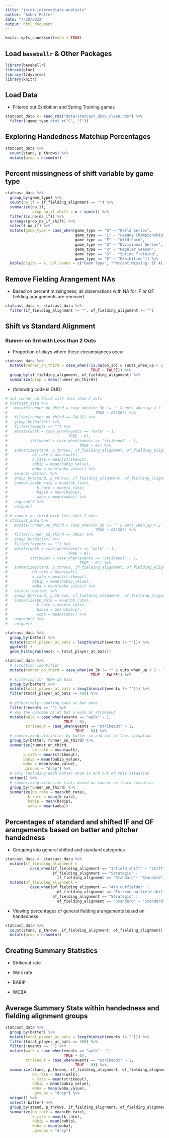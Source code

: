 ```yaml
---
title: "joint-intermediate-analysis"
author: "Amber Potter"
date: "7/20/2022"
output: html_document
---
```


```r
knitr::opts_chunk$set(echo = TRUE)
```

## Load `baseballr` & Other Packages

```r
library(baseballr)
library(glue)
library(tidyverse)
library(knitr)
```

## Load Data

- Filtered out Exhibition and Spring Training games

```r
statcast_data <- read_rds("data/statcast_data_clean.rds") %>%
  filter(!game_type %in% c("S", "E"))
```

## Exploring Handedness Matchup Percentages

```r
statcast_data %>%
  count(stand, p_throws) %>%
  mutate(prop = n/sum(n))
```


## Percent missingness of shift variable by game type

```r
statcast_data %>%
  group_by(game_type) %>%
  count(na_if = if_fielding_alignment == "") %>%
  summarize(na_if, 
            prop_na_if_shift = n / sum(n)) %>%
  filter(is.na(na_if)) %>%
  arrange(prop_na_if_shift) %>%
  select(-na_if) %>%
  mutate(game_type = case_when(game_type == "W" ~ "World Series",
                               game_type == "L" ~ "League Championship",
                               game_type == "F" ~ "Wild Card",
                               game_type == "D" ~ "Divisional Series",
                               game_type == "R" ~ "Regular Season",
                               game_type == "S" ~ "Spring Training",
                               game_type == "E" ~ "Exhibition")) %>%
  kable(digits = 4, col.names = c("Game Type", "Percent Missing: IF Alignment"))
```


## Remove Fielding Arangement NAs

- Based on percent missingness, all observations with NA for IF or OF fielding arangements are removed

```r
statcast_data <- statcast_data %>%
  filter(if_fielding_alignment != "", of_fielding_alignment != "")
```


## Shift vs Standard Alignment

### Runner on 3rd with Less than 2 Outs

- Proportion of plays where these circumstances occur

```r
statcast_data %>%
  mutate(runner_on_third = case_when(!is.na(on_3b) & (outs_when_up < 2) ~ TRUE,
                                      TRUE ~ FALSE)) %>%
  group_by(if_fielding_alignment, of_fielding_alignment) %>%
  summarize(prop = mean(runner_on_third)) 
```

- 
(following code is DUD)
```r
# not runner on third with less than 2 outs
# statcast_data %>%
#   mutate(runner_on_third = case_when(on_3b != "" & outs_when_up < 2 ~ TRUE,
#                                       TRUE ~ FALSE)) %>%
#   filter(runner_on_third == FALSE) %>%
#   group_by(batter) %>%
#   filter(!events == "") %>%
#   mutate(walk = case_when(events == "walk" ~ 1,
#                           TRUE ~ 0),
#          strikeout = case_when(events == "strikeout" ~ 1,
#                                TRUE ~ 0)) %>%
#   summarize(stand, p_throws, if_fielding_alignment, of_fielding_alignment, runner_on_third,
#           bb_rate = mean(walk),
#           k_rate = mean(strikeout),
#           babip = mean(babip_value),
#           woba = mean(woba_value)) %>%
#   select(-batter) %>%
#   group_by(stand, p_throws, if_fielding_alignment, of_fielding_alignment) %>%
#   summarize(bb_rate = mean(bb_rate), 
#             k_rate = mean(k_rate), 
#             babip = mean(babip), 
#             woba = mean(woba)) %>%
#   ungroup() %>%
#   unique()
# 
# # runner on third with less that 2 outs
# statcast_data %>%
#   mutate(runner_on_third = case_when(on_3b != "" & outs_when_up < 2 ~ TRUE,
#                                       TRUE ~ FALSE)) %>%
#   filter(runner_on_third == TRUE) %>%
#   group_by(batter) %>%
#   filter(!events == "") %>%
#   mutate(walk = case_when(events == "walk" ~ 1,
#                           TRUE ~ 0),
#          strikeout = case_when(events == "strikeout" ~ 1,
#                                TRUE ~ 0)) %>%
#   summarize(stand, p_throws, if_fielding_alignment, of_fielding_alignment, runner_on_third,
#           bb_rate = mean(walk),
#           k_rate = mean(strikeout),
#           babip = mean(babip_value),
#           woba = mean(woba_value)) %>%
#   select(-batter) %>%
#   group_by(stand, p_throws, if_fielding_alignment, of_fielding_alignment) %>%
#   summarize(bb_rate = mean(bb_rate), 
#             k_rate = mean(k_rate), 
#             babip = mean(babip), 
#             woba = mean(woba)) %>%
#   ungroup() %>%
#   unique()
```

```r
statcast_data %>%
  group_by(batter) %>%
  mutate(total_player_at_bats = length(which(events != ""))) %>%
  ggplot() +
  geom_histogram(aes(x = total_player_at_bats))

statcast_data %>%
  # situation identifier
  mutate(runner_on_third = case_when(on_3b != "" & outs_when_up < 2 ~ TRUE,
                                      TRUE ~ FALSE)) %>%
  # filtering for 400+ at bats
  group_by(batter) %>%
  mutate(total_player_at_bats = length(which(events != ""))) %>%
  filter(total_player_at_bats >= 400) %>%
  
  # effectively counting each at bat once
  filter(!events == "") %>%
  # was the outcome of at bat a walk or strikeout
  mutate(walk = case_when(events == "walk" ~ 1,
                          TRUE ~ 0),
         strikeout = case_when(events == "strikeout" ~ 1,
                               TRUE ~ 0)) %>%
  # summarizing statistics by batter in and out of this situation
  group_by(batter, runner_on_third) %>%
  summarize(runner_on_third,
            bb_rate = mean(walk),
        k_rate = mean(strikeout),
        babip = mean(babip_value),
        woba = mean(woba_value),
        .groups = "drop") %>%
  # only including each batter once in and out of this situation
  unique() %>%
  # summarizing offensive stats based on runner on third scenarios
  group_by(runner_on_third) %>%
  summarize(bb_rate = mean(bb_rate), 
          k_rate = mean(k_rate), 
          babip = mean(babip), 
          woba = mean(woba))

```


## Percentages of standard and shifted IF and OF arangements based on batter and pitcher handedness

- Grouping into general shifted and standard categories

```r
statcast_data <- statcast_data %>%
  mutate(if_fielding_alignment = 
           case_when(if_fielding_alignment == "Infield shift" ~ "Shift",
                     if_fielding_alignment == "Strategic" |
                       if_fielding_alignment == "Standard"~ "Standard")) %>%
  mutate(of_fielding_alignment = 
           case_when(of_fielding_alignment == "4th outfielder" |
                       of_fielding_alignment == "Extreme outfield shift"~ "Shift",
                     of_fielding_alignment == "Strategic" |
                       of_fielding_alignment == "Standard" ~ "Standard"))
```


- Viewing percentages of general fielding arangements based on handedness

```r
statcast_data %>%
  count(stand, p_throws, if_fielding_alignment, of_fielding_alignment) %>%
  mutate(prop = n/sum(n))
```

## Creating Summary Statistics

- Strikeout rate

- Walk rate

- BABIP

- WOBA

## Average Summary Stats within handedness and fielding alignment groups

```r



statcast_data %>%
  group_by(batter) %>%
  mutate(total_player_at_bats = length(which(events != ""))) %>%
  filter(total_player_at_bats >= 400) %>%
  filter(!events == "") %>%
  mutate(walk = case_when(events == "walk" ~ 1,
                          TRUE ~ 0),
         strikeout = case_when(events == "strikeout" ~ 1,
                               TRUE ~ 0)) %>%
  summarize(stand, p_throws, if_fielding_alignment, of_fielding_alignment,
            bb_rate = mean(walk),
            k_rate = mean(strikeout),
            babip = mean(babip_value),
            woba = mean(woba_value),
            .groups = "drop") %>% 
  unique() %>%
  select(-batter) %>%
  group_by(stand, p_throws, if_fielding_alignment, of_fielding_alignment) %>%
  summarize(bb_rate = mean(bb_rate), 
            k_rate = mean(k_rate), 
            babip = mean(babip), 
            woba = mean(woba),
            .groups = "drop")

```

